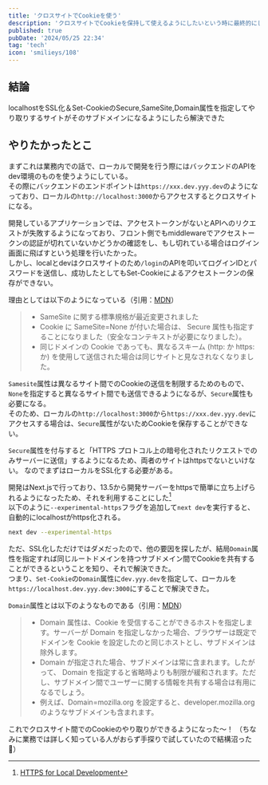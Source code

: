 ```yaml
---
title: 'クロスサイトでCookieを使う'
description: 'クロスサイトでCookieを保持して使えるようにしたいという時に最終的にしたことのメモ'
published: true
pubDate: '2024/05/25 22:34'
tag: 'tech'
icon: 'smilieys/108'
---
```


## 結論

localhostをSSL化＆Set-CookieのSecure,SameSite,Domain属性を指定してやり取りするサイトがそのサブドメインになるようにしたら解決できた

## やりたかったとこ

まずこれは業務内での話で、ローカルで開発を行う際にはバックエンドのAPIをdev環境のものを使うようにしている。  
その際にバックエンドのエンドポイントは`https://xxx.dev.yyy.dev`のようになっており、ローカルの`http://localhost:3000`からアクセスするとクロスサイトになる。

開発しているアプリケーションでは、アクセストークンがないとAPIへのリクエストが失敗するようになっており、フロント側でもmiddlewareでアクセストークンの認証が切れていないかどうかの確認をし、もし切れている場合はログイン画面に飛ばすという処理を行いたかった。  
しかし、localとdevはクロスサイトのため`/login`のAPIを叩いてログインIDとパスワードを送信し、成功したとしてもSet-Cookieによるアクセストークンの保存ができない。

理由としては以下のようになっている（引用：[MDN](https://developer.mozilla.org/ja/docs/Web/HTTP/Cookies#sect4)）
> - SameSite に関する標準規格が最近変更されました  
> - Cookie に SameSite=None が付いた場合は、 Secure 属性も指定することになりました（安全なコンテキストが必要になりました）。  
> - 同じドメインの Cookie であっても、異なるスキーム (http: か https: か) を使用して送信された場合は同じサイトと見なされなくなりました。  

`Samesite`属性は異なるサイト間でのCookieの送信を制限するためのもので、`None`を指定すると異なるサイト間でも送信できるようになるが、`Secure`属性も必要になる。  
そのため、ローカルの`http://localhost:3000`から`https://xxx.dev.yyy.dev`にアクセスする場合は、`Secure`属性がないためCookieを保存することができない。  

`Secure`属性を付与すると「HTTPS プロトコル上の暗号化されたリクエストでのみサーバーに送信」するようになるため、両者のサイトはhttpsでないといけない。
なのでまずはローカルをSSL化する必要がある。

開発はNext.jsで行っており、13.5から開発サーバーをhttpsで簡単に立ち上げられるようになったため、それを利用することにした[^1]  
以下のように`--experimental-https`フラグを追加して`next dev`を実行すると、自動的にlocalhostがhttps化される。
```bash
next dev --experimental-https
```

ただ、SSL化しただけではダメだったので、他の要因を探したが、結局`Domain`属性を指定すれば同じルートドメインを持つサブドメイン間でCookieを共有することができるということを知り、それで解決できた。  
つまり、`Set-Cookie`の`Domain`属性に`dev.yyy.dev`を指定して、ローカルを`https://localhost.dev.yyy.dev:3000`にすることで解決できた。

`Domain`属性とは以下のようなものである（引用：[MDN](https://developer.mozilla.org/ja/docs/Web/HTTP/Cookies#domain_%E5%B1%9E%E6%80%A7)）
> - Domain 属性は、Cookie を受信することができるホストを指定します。サーバーが Domain を指定しなかった場合、ブラウザーは既定でドメインを Cookie を設定したのと同じホストとし、サブドメインは除外します。  
> - Domain が指定された場合、サブドメインは常に含まれます。したがって、 Domain を指定すると省略時よりも制限が緩和されます。ただし、サブドメイン間でユーザーに関する情報を共有する場合は有用になるでしょう。
> - 例えば、Domain=mozilla.org を設定すると、developer.mozilla.org のようなサブドメインも含まれます。

これでクロスサイト間でのCookieのやり取りができるようになった〜！
（ちなみに業務では詳しく知っている人がおらず手探りで試していたので結構沼った🥲）


[^1]: [HTTPS for Local Development](https://nextjs.org/docs/app/api-reference/next-cli#https-for-local-development)
